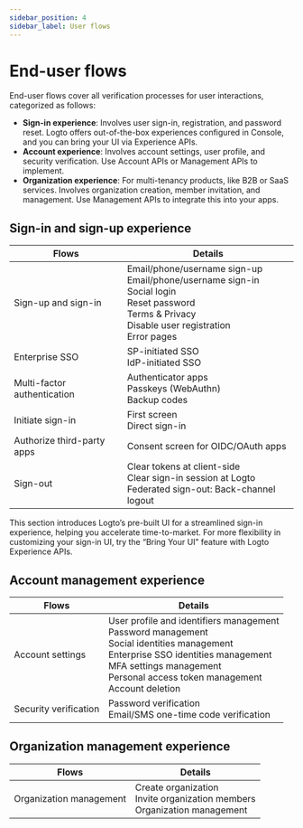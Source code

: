 ```yaml
---
sidebar_position: 4
sidebar_label: User flows
---
```


# End-user flows

End-user flows cover all verification processes for user interactions, categorized as follows:

- **Sign-in experience**: Involves user sign-in, registration, and password reset. Logto offers out-of-the-box experiences configured in Console, and you can bring your UI via Experience APIs.
- **Account experience**: Involves account settings, user profile, and security verification. Use Account APIs or Management APIs to implement.
- **Organization experience**: For multi-tenancy products, like B2B or SaaS services. Involves organization creation, member invitation, and management. Use Management APIs to integrate this into your apps.

## Sign-in and sign-up experience

| Flows                       | Details                                                                                                                                                              |
| --------------------------- | -------------------------------------------------------------------------------------------------------------------------------------------------------------------- |
| Sign-up and sign-in         | Email/phone/username sign-up<br/> Email/phone/username sign-in<br/>Social login<br/>Reset password<br/>Terms & Privacy<br/>Disable user registration<br/>Error pages |
| Enterprise SSO              | SP-initiated SSO<br/>IdP-initiated SSO                                                                                                                               |
| Multi-factor authentication | Authenticator apps<br/>Passkeys (WebAuthn)<br/>Backup codes                                                                                                          |
| Initiate sign-in            | First screen<br/>Direct sign-in                                                                                                                                      |
| Authorize third-party apps  | Consent screen for OIDC/OAuth apps                                                                                                                                   |
| Sign-out                    | Clear tokens at client-side<br/>Clear sign-in session at Logto<br/>Federated sign-out: Back-channel logout                                                           |

This section introduces Logto’s pre-built UI for a streamlined sign-in experience, helping you accelerate time-to-market. For more flexibility in customizing your sign-in UI, try the “Bring Your UI” feature with Logto Experience APIs.

## Account management experience

| Flows                 | Details                                                                                                                                                                                                                         |
| --------------------- | ------------------------------------------------------------------------------------------------------------------------------------------------------------------------------------------------------------------------------- |
| Account settings      | User profile and identifiers management<br/>Password management<br/>Social identities management<br/>Enterprise SSO identities management<br/>MFA settings management<br/>Personal access token management<br/>Account deletion |
| Security verification | Password verification<br/>Email/SMS one-time code verification                                                                                                                                                                  |

## Organization management experience

| Flows                   | Details                                                                         |
| ----------------------- | ------------------------------------------------------------------------------- |
| Organization management | Create organization<br/>Invite organization members<br/>Organization management |
